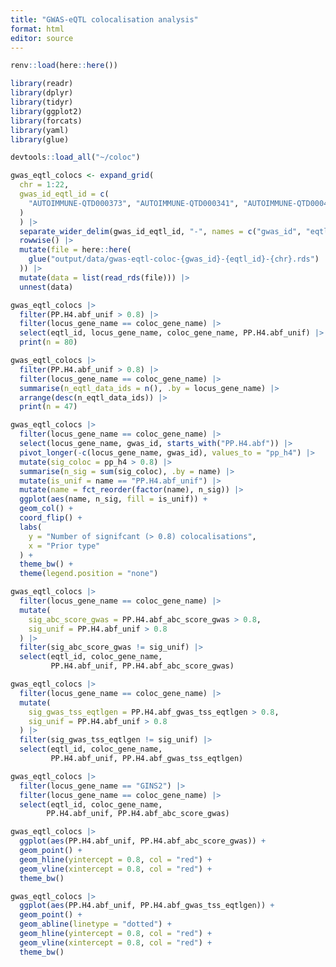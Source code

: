 ```yaml
---
title: "GWAS-eQTL colocalisation analysis"
format: html
editor: source
---
```


```r
renv::load(here::here())

library(readr)
library(dplyr)
library(tidyr)
library(ggplot2)
library(forcats)
library(yaml)
library(glue)

devtools::load_all("~/coloc")
```

```r
gwas_eqtl_colocs <- expand_grid(
  chr = 1:22,
  gwas_id_eqtl_id = c(
    "AUTOIMMUNE-QTD000373", "AUTOIMMUNE-QTD000341", "AUTOIMMUNE-QTD000499", "AUTOIMMUNE-QTD000021", "AUTOIMMUNE-QTD000031"
  )
  ) |>
  separate_wider_delim(gwas_id_eqtl_id, "-", names = c("gwas_id", "eqtl_id")) |>
  rowwise() |>
  mutate(file = here::here(
    glue("output/data/gwas-eqtl-coloc-{gwas_id}-{eqtl_id}-{chr}.rds")
  )) |>
  mutate(data = list(read_rds(file))) |>
  unnest(data)
```

```r
gwas_eqtl_colocs |>
  filter(PP.H4.abf_unif > 0.8) |>
  filter(locus_gene_name == coloc_gene_name) |>
  select(eqtl_id, locus_gene_name, coloc_gene_name, PP.H4.abf_unif) |>
  print(n = 80)
```

```r
gwas_eqtl_colocs |>
  filter(PP.H4.abf_unif > 0.8) |>
  filter(locus_gene_name == coloc_gene_name) |>
  summarise(n_eqtl_data_ids = n(), .by = locus_gene_name) |>
  arrange(desc(n_eqtl_data_ids)) |>
  print(n = 47)
```

```r
gwas_eqtl_colocs |>
  filter(locus_gene_name == coloc_gene_name) |>
  select(locus_gene_name, gwas_id, starts_with("PP.H4.abf")) |>
  pivot_longer(-c(locus_gene_name, gwas_id), values_to = "pp_h4") |>
  mutate(sig_coloc = pp_h4 > 0.8) |>
  summarise(n_sig = sum(sig_coloc), .by = name) |>
  mutate(is_unif = name == "PP.H4.abf_unif") |>
  mutate(name = fct_reorder(factor(name), n_sig)) |>
  ggplot(aes(name, n_sig, fill = is_unif)) + 
  geom_col() + 
  coord_flip() + 
  labs(
    y = "Number of signifcant (> 0.8) colocalisations", 
    x = "Prior type"
  ) +
  theme_bw() + 
  theme(legend.position = "none")
```

```r
gwas_eqtl_colocs |>
  filter(locus_gene_name == coloc_gene_name) |>
  mutate(
    sig_abc_score_gwas = PP.H4.abf_abc_score_gwas > 0.8,
    sig_unif = PP.H4.abf_unif > 0.8
  ) |>
  filter(sig_abc_score_gwas != sig_unif) |>
  select(eqtl_id, coloc_gene_name,
         PP.H4.abf_unif, PP.H4.abf_abc_score_gwas)
```

```r
gwas_eqtl_colocs |>
  filter(locus_gene_name == coloc_gene_name) |>
  mutate(
    sig_gwas_tss_eqtlgen = PP.H4.abf_gwas_tss_eqtlgen > 0.8,
    sig_unif = PP.H4.abf_unif > 0.8
  ) |>
  filter(sig_gwas_tss_eqtlgen != sig_unif) |>
  select(eqtl_id, coloc_gene_name,
         PP.H4.abf_unif, PP.H4.abf_gwas_tss_eqtlgen)
```

```r
gwas_eqtl_colocs |>
  filter(locus_gene_name == "GINS2") |>
  filter(locus_gene_name == coloc_gene_name) |>
  select(eqtl_id, coloc_gene_name, 
        PP.H4.abf_unif, PP.H4.abf_abc_score_gwas)
```

```r
gwas_eqtl_colocs |>
  ggplot(aes(PP.H4.abf_unif, PP.H4.abf_abc_score_gwas)) + 
  geom_point() + 
  geom_hline(yintercept = 0.8, col = "red") + 
  geom_vline(xintercept = 0.8, col = "red") + 
  theme_bw()
```

```r
gwas_eqtl_colocs |>
  ggplot(aes(PP.H4.abf_unif, PP.H4.abf_gwas_tss_eqtlgen)) + 
  geom_point() + 
  geom_abline(linetype = "dotted") + 
  geom_hline(yintercept = 0.8, col = "red") + 
  geom_vline(xintercept = 0.8, col = "red") + 
  theme_bw()
```
